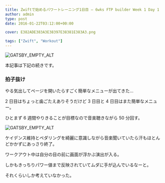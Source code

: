 ---
title: Zwiftで始めるパワートレーニング1日目 – 6wks FTP builder Week 1 Day 1
author: admin
type: post
date: 2016-01-22T03:12:00+00:00

cover: E382ADE383A3E38397E38381E383A3.png

tags: ["Zwift", "Workout"]
---

![GATSBY_EMPTY_ALT](./E382ADE383A3E38397E38381E383A3.png)

本記事は下記の続きです。

<LinkBox url="https://blog.gensobunya.net/2016/01/21/zwift0-ftp-testshorter.html" />

### 拍子抜け

やる気出してページを開いたらすごく簡単なメニューが出てきた…

2 日目はちょっと歯ごたえありそうだけど 3 日目と 4 日目はまた簡単なメニュー。

ひとまず 6 週間やりきることが目標なので音楽聴きながら 50 分回す。

![GATSBY_EMPTY_ALT](./2016-01-22_2048172.jpg)

ケイデンス維持とペダリングを綺麗に意識しながら音楽聞いていたら汗もほとんどかかずにあっさり終了。

ワークアウト中は自分の目の前に画面が浮かぶ演出が入る。

しかもきっちりパワー値まで反映されていてムダに手が込んでいるなーと。

それくらいしか考えていなかった。

<LinkBox isAmazonLink url="https://www.amazon.co.jp/dp/B0050GL5GM/" />
